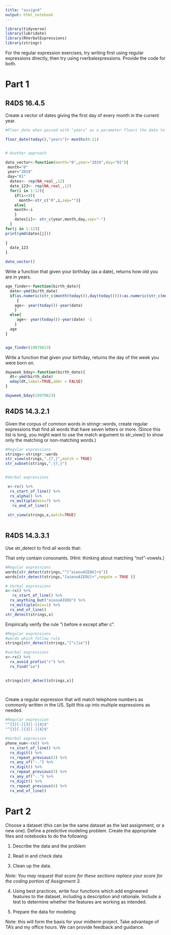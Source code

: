 ```yaml
---
title: "assign4"
output: html_notebook
---
```

```r
library(tidyverse)
library(lubridate)
library(RVerbalExpressions)
library(stringr)
```


For the regular expression exercises, try writing first using regular expressions directly, then try using rverbalexpressions. Provide the code for both. 

# Part 1

## R4DS 16.4.5

Create a vector of dates giving the first day of every month in the current year. 

```r

#Floor_date when passed with "years" as a parameter floors the date to the the first date of the year to any date passed. and when used with "+" months(0:11) and then gets first date for each month.

floor_date(today(),"years")+ months(0:11)


# Another approach

date_vector<-function(month="0",year="2019",day="01"){
 month="0"
 year="2019"
 day="01"
  dates<- rep(NA_real_,12)
  date_123<- rep(NA_real_,12)
  for(i in 1:12){
    if(i<=9){
      month<-str_c("0",i,sep="")}
    else{
    month<-i
    }
    dates[i]<- str_c(year,month,day,sep="-")
  }
for(j in 1:12){
print(ymd(dates[j]))
  
}
  date_123
}

date_vector()

```


Write a function that given your birthday (as a date), returns how old you are in years.
```r
age_finder<-function(birth_date){
  date<-ymd(birth_date)
  if(as.numeric(str_c(month(today()),day(today())))>as.numeric(str_c(month(date),day(date))))
     {
    age<- year(today())-year(date) 
    }
  else{
     age<- year(today())-year(date) -1
    }
  age
}


age_finder(19970823)

```


Write a function that given your birthday, returns the day of the week you were born on.

```r
dayweek_bday<-function(birth_date){
  dt<-ymd(birth_date)
  wday(dt,label=TRUE,abbr = FALSE)
}

dayweek_bday(19970823)
```


## R4DS 14.3.2.1

Given the corpus of common words in stringr::words, create regular expressions that find all words that have seven letters or more. (Since this list is long, you might want to use the match argument to str_view() to show only the matching or non-matching words.)
```r

#Regular expressions
strings<-stringr::words
str_view(strings,".{7,}",match = TRUE)
str_subset(strings,".{7,}")


#Verbal expressions

 x<-rx() %>% 
  rx_start_of_line() %>% 
  rx_alpha() %>% 
  rx_multiple(min=7) %>% 
   rx_end_of_line()
 
 str_view(strings,x,match=TRUE)
   
```


## R4DS 14.3.3.1

Use str_detect to find all words that:

That only contain consonants. (Hint: thinking about matching “not”-vowels.)
```r
#Regular expressions
words[str_detect(strings,"^[^aieouAIEOU]+$")]
words[str_detect(strings,"[aieouAIEOU]+",negate = TRUE )]

# Verbal expressions
x<-rx() %>% 
   rx_start_of_line() %>% 
  rx_anything_but("aieouAIEOU") %>% 
  rx_multiple(min=1) %>% 
  rx_end_of_line()
str_detect(strings,x)
```


Empirically verify the rule “i before e except after c”.
```r
#Regular expressions
#words which follow rule
strings[str_detect(strings,"[^c]ie")]

#verbal expressions
x<-rx() %>%  
  rx_avoid_prefix("c") %>% 
  rx_find("ie") 
 

strings[str_detect(strings,x)]

  

```


Create a regular expression that will match telephone numbers as commonly written in the US. Split this up into multiple expressions as needed.
```r

#Regular expression
"^{3}[-]{3}[-]{4}$"
"^{3}[.]{3}[.]{4}$"

#Verbal expression
phone_num<-rx() %>% 
  rx_start_of_line() %>% 
  rx_digit() %>% 
  rx_repeat_previous(3) %>% 
  rx_any_of("-.") %>% 
  rx_digit() %>% 
  rx_repeat_previous(3) %>% 
  rx_any_of("-.") %>% 
  rx_digit() %>% 
  rx_repeat_previous(4) %>% 
  rx_end_of_line()

```


# Part 2


Choose a dataset (this can be the same dataset as the last assignment, or a new one). Define a predictive modeling problem. Create the appropriate files and notebooks to do the following:

1. Describe the data and the problem

2. Read in and check data

2. Clean up the data. 

*Note: You may request that score for these sections replace your score for the coding portion of Assignment 3.*

4. Using best practices, write four functions which add engineered features to the dataset, including a description and rationale. Include a test to determine whether the features are working as intended. 

5. Prepare the data for modeling

Note: this will form the basis for your midterm project. Take advantage of TA's and my office hours. We can provide feedback and guidance. 

